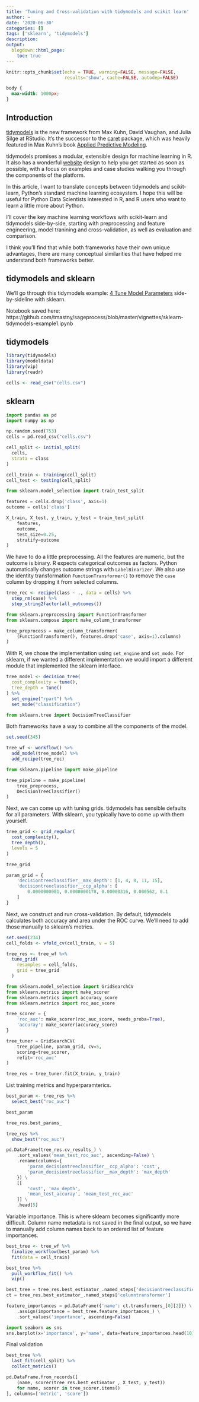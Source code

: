 ```yaml
---
title: 'Tuning and Cross-validation with tidymodels and scikit learn'
author: ~
date: '2020-06-30'
categories: []
tags: ['sklearn', 'tidymodels']
description:
output:
  blogdown::html_page:
    toc: true
---
```


```r
knitr::opts_chunk$set(echo = TRUE, warning=FALSE, message=FALSE,
                      results='show', cache=FALSE, autodep=FALSE)
```

```css
body {
  max-width: 1000px;
}
```

## Introduction

[tidymodels](https://www.tidymodels.org/) is the new framework from
Max Kuhn, David Vaughan, and Julia Silge at RStudio. It's the successor to
the [caret](https://topepo.github.io/caret/) package, which was heavily
featured in Max Kuhn's book
[Applied Predictive Modeling](http://appliedpredictivemodeling.com/).

tidymodels promises a modular, extensible design for machine learning in R.
It also has a wonderful [website](https://www.tidymodels.org/) design
to help you get started as soon as possible, with a focus on examples and
case studies walking you through the components of the platform.

In this article, I want to translate concepts between tidymodels and
scikit-learn, Python's standard machine learning ecosystem. I hope this will
be useful for Python Data Scientists interested in R, and R users who want to
learn a little more about Python.

I'll cover the key machine learning workflows with scikit-learn and tidymodels
side-by-side, starting with preprocessing and feature engineering,
model tranining and cross-validation, as well as evaluation and comparison.

I think you'll find that while both frameworks have their own unique advantages,
there are many conceptual similarities that have helped me understand both
frameworks better.


## tidymodels and sklearn

We'll go through this tidymodels example:
[4 Tune Model Parameters](https://www.tidymodels.org/start/tuning/)
side-by-sideline with sklearn.

Notebook saved here: https://github.com/tmastny/sageprocess/blob/master/vignettes/sklearn-tidymodels-example1.ipynb

<div class="row">
<div class="col-md-6">## tidymodels
```r
library(tidymodels)
library(modeldata)
library(vip)
library(readr)

cells <- read_csv("cells.csv")
```
</div>
<div class="col-md-6">## sklearn
```python
import pandas as pd
import numpy as np

np.random.seed(753)
cells = pd.read_csv("cells.csv")
```
</div>
</div>

<div class="row">
<div class="col-md-6">
```r
cell_split <- initial_split(
  cells,
  strata = class
)

cell_train <- training(cell_split)
cell_test <- testing(cell_split)
```
</div>
<div class="col-md-6">
```python
from sklearn.model_selection import train_test_split

features = cells.drop('class', axis=1)
outcome = cells['class']

X_train, X_test, y_train, y_test = train_test_split(
    features,
    outcome,
    test_size=0.25,
    stratify=outcome
)
```
</div>
</div>


We have to do a little preprocessing. All the features are numeric,
but the outcome is binary. R expects categorical outcomes as factors.
Python automatically changes outcome strings with `LabelBinarizer`.
We also use the identity transformation `FunctionTransformer()` to remove
the `case` column by dropping it from selected columns.

<div class="row">
<div class="col-md-6">
```r
tree_rec <- recipe(class ~ ., data = cells) %>%
  step_rm(case) %>%
  step_string2factor(all_outcomes())
```
</div>
<div class="col-md-6">
```python
from sklearn.preprocessing import FunctionTransformer
from sklearn.compose import make_column_transformer

tree_preprocess = make_column_transformer(
    (FunctionTransformer(), features.drop('case', axis=1).columns)
)
```
</div>
</div>

With R, we chose the implementation using `set_engine` and `set_mode`.
For sklearn, if we wanted a different implementation we would import
a different module that implemented the sklearn interface.

<div class="row">
<div class="col-md-6">
```r
tree_model <- decision_tree(
  cost_complexity = tune(),
  tree_depth = tune()
) %>%
  set_engine("rpart") %>%
  set_mode("classification")
```
</div>
<div class="col-md-6">
```python
from sklearn.tree import DecisionTreeClassifier
```
</div>
</div>



Both frameworks have a way to combine all the components of the model.

<div class="row">
<div class="col-md-6">
```r
set.seed(345)

tree_wf <- workflow() %>%
  add_model(tree_model) %>%
  add_recipe(tree_rec)
```
</div>
<div class="col-md-6">
```python
from sklearn.pipeline import make_pipeline

tree_pipeline = make_pipeline(
    tree_preprocess,
    DecisionTreeClassifier()
)
```
</div>
</div>


Next, we can come up with tuning grids. tidymodels has sensible defaults
for all parameters. With sklearn, you typically have to come up with them
yourself.

<div class="row">
<div class="col-md-6">
```r
tree_grid <- grid_regular(
  cost_complexity(),
  tree_depth(),
  levels = 5
)

tree_grid
```
</div>
<div class="col-md-6">
```python
param_grid = {
    'decisiontreeclassifier__max_depth': [1, 4, 8, 11, 15],
    'decisiontreeclassifier__ccp_alpha': [
        0.0000000001, 0.0000000178, 0.00000316, 0.000562, 0.1
    ]
}
```
</div>
</div>

Next, we construct and run cross-validation. By default, tidymodels calculates
both accuracy and area under the ROC curve. We'll need to add those manually
to sklearn's metrics.

<div class="row">
<div class="col-md-6">
```r
set.seed(234)
cell_folds <- vfold_cv(cell_train, v = 5)

tree_res <- tree_wf %>%
  tune_grid(
    resamples = cell_folds,
    grid = tree_grid
  )
```
</div>
<div class="col-md-6">
```python
from sklearn.model_selection import GridSearchCV
from sklearn.metrics import make_scorer
from sklearn.metrics import accuracy_score
from sklearn.metrics import roc_auc_score

tree_scorer = {
    'roc_auc': make_scorer(roc_auc_score, needs_proba=True),
    'accuray': make_scorer(accuracy_score)
}

tree_tuner = GridSearchCV(
    tree_pipeline, param_grid, cv=5,
    scoring=tree_scorer,
    refit='roc_auc'
)

tree_res = tree_tuner.fit(X_train, y_train)
```
</div>
</div>


List training metrics and hyperparamterics.

<div class="row">
<div class="col-md-6">
```r
best_param <- tree_res %>%
  select_best("roc_auc")

best_param
```
</div>
<div class="col-md-6">
```python
tree_res.best_params_
```
</div>
</div>

<div class="row">
<div class="col-md-6">
```r
tree_res %>%
  show_best("roc_auc")
```
</div>
<div class="col-md-6">
```python
pd.DataFrame(tree_res.cv_results_) \
    .sort_values('mean_test_roc_auc', ascending=False) \
    .rename(columns={
        'param_decisiontreeclassifier__ccp_alpha': 'cost',
        'param_decisiontreeclassifier__max_depth': 'max_depth'
    }) \
    [[
        'cost', 'max_depth',
        'mean_test_accuray', 'mean_test_roc_auc'
    ]] \
    .head(5)
```
</div>
</div>


Variable importance. This is where sklearn becomes significantly more difficult.
Column name metadata is not saved in the final output, so we have to
manually add column names back to an ordered list of feature importances.

<div class="row">
<div class="col-md-6">
```r
best_tree <- tree_wf %>%
  finalize_workflow(best_param) %>%
  fit(data = cell_train)

best_tree %>%
  pull_workflow_fit() %>%
  vip()
```

</div>
<div class="col-md-6">
```python
best_tree = tree_res.best_estimator_.named_steps['decisiontreeclassifier']
ct = tree_res.best_estimator_.named_steps['columntransformer']

feature_importances = pd.DataFrame({'name': ct.transformers_[0][2]}) \
    .assign(importance = best_tree.feature_importances_) \
    .sort_values('importance', ascending=False)

import seaborn as sns
sns.barplot(x='importance', y='name', data=feature_importances.head(10))
```
</div>
</div>


Final validation

<div class="row">
<div class="col-md-6">
```r
best_tree %>%
  last_fit(cell_split) %>%
  collect_metrics()
```

</div>
<div class="col-md-6">
```python
pd.DataFrame.from_records([
    (name, scorer(tree_res.best_estimator_, X_test, y_test))
    for name, scorer in tree_scorer.items()
], columns=['metric', 'score'])
```
</div>
</div>
